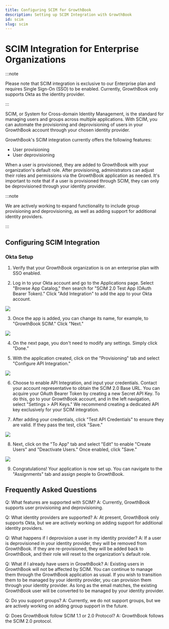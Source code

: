 ```yaml
---
title: Configuring SCIM for GrowthBook
description: Setting up SCIM Integration with GrowthBook
id: scim
slug: scim
---
```


# SCIM Integration for Enterprise Organizations

:::note

Please note that SCIM integration is exclusive to our Enterprise plan and requires Single Sign-On (SSO) to be enabled. Currently, GrowthBook only supports Okta as the identity provider.

:::

SCIM, or System for Cross-domain Identity Management, is the standard for managing users and groups across multiple applications. With SCIM, you can automate the provisioning and deprovisioning of users in your GrowthBook account through your chosen identity provider.

GrowthBook's SCIM integration currently offers the following features:

- User provisioning
- User deprovisioning

When a user is provisioned, they are added to GrowthBook with your organization's default role. After provisioning, administrators can adjust their roles and permissions via the GrowthBook application as needed. It's important to note that if a user is provisioned through SCIM, they can only be deprovisioned through your identity provider.

:::note

We are actively working to expand functionality to include group provisioning and deprovisioning, as well as adding support for additional identity providers.

:::

## Configuring SCIM Integration

### Okta Setup

1. Verify that your GrowthBook organization is on an enterprise plan with SSO enabled.

2. Log in to your Okta account and go to the Applications page. Select "Browse App Catalog," then search for "SCIM 2.0 Test App (OAuth Bearer Token)." Click "Add Integration" to add the app to your Okta account.

![](../../static/images/integrations/scim/GrowthBook-SCIM-Add-Okta-Integration.png)

3. Once the app is added, you can change its name, for example, to "GrowthBook SCIM." Click "Next."

![](../../static/images/integrations/scim/GrowthBook-SCIM-Add-Name.png)

4. On the next page, you don't need to modify any settings. Simply click "Done."

5. With the application created, click on the "Provisioning" tab and select "Configure API Integration."

![](../../static/images/integrations/scim/GrowthBook-SCIM-Enable-API-Integration.png)

6. Choose to enable API Integration, and input your credentials. Contact your account representative to obtain the SCIM 2.0 Base URL. You can acquire your OAuth Bearer Token by creating a new Secret API Key. To do this, go to your GrowthBook account, and in the left navigation, select "Settings > API Keys." We recommend creating a dedicated API key exclusively for your SCIM integration.

7. After adding your credentials, click "Test API Credentials" to ensure they are valid. If they pass the test, click "Save."

![](../../static/images/integrations/scim/GrowthBook-SCIM-Add-Credentials.png)

8. Next, click on the "To App" tab and select "Edit" to enable "Create Users" and "Deactivate Users." Once enabled, click "Save."

![](../../static/images/integrations/scim/GrowthBook-SCIM-Configure-Options.png)

9. Congratulations! Your application is now set up. You can navigate to the "Assignments" tab and assign people to GrowthBook.

## Frequently Asked Questions

Q: What features are supported with SCIM?
A: Currently, GrowthBook supports user provisioning and deprovisioning.

Q: What identity providers are supported?
A: At present, GrowthBook only supports Okta, but we are actively working on adding support for additional identity providers.

Q: What happens if I deprovision a user in my identity provider?
A: If a user is deprovisioned in your identity provider, they will be removed from GrowthBook. If they are re-provisioned, they will be added back to GrowthBook, and their role will reset to the organization's default role.

Q: What if I already have users in GrowthBook?
A: Existing users in GrowthBook will not be affected by SCIM. You can continue to manage them through the GrowthBook application as usual. If you wish to transition them to be managed by your identity provider, you can provision them through your identity provider. As long as the email matches, the existing GrowthBook user will be converted to be managed by your identity provider.

Q: Do you support groups?
A: Currently, we do not support groups, but we are actively working on adding group support in the future.

Q: Does GrowthBook follow SCIM 1.1 or 2.0 Protocol?
A: GrowthBook follows the SCIM 2.0 protocol.
